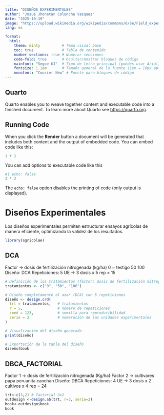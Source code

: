 ```yaml
---
title: "DISEÑOS EXPERIMENTALES"
author: "Josué Jhonatan Colunche Vasquez"
date: "2025-10-19"
image: "https://upload.wikimedia.org/wikipedia/commons/6/6e/Field_experiment_agronomy.jpg"
lang: es

format:
  html:
    theme: minty          # Tema visual base
    toc: true             # Tabla de contenido
    number-sections: true # Numerar secciones
    code-fold: true       # Ocultar/mostrar bloques de código
    mainfont: "Segoe UI"  # Tipo de letra principal (puedes usar Arial, Times, Roboto, etc.)
    fontsize: 1.1em       # Tamaño general de la fuente (1em = 16px aprox)
    monofont: "Courier New" # Fuente para bloques de código
---
```






## Quarto

Quarto enables you to weave together content and executable code into a finished document. To learn more about Quarto see <https://quarto.org>.

## Running Code

When you click the **Render** button a document will be generated that includes both content and the output of embedded code. You can embed code like this:

```r
1 + 1
```

You can add options to executable code like this 

```r
#| echo: false
2 * 2
```

The `echo: false` option disables the printing of code (only output is displayed).

# Diseños Experimentales 

Los diseños experimentales permiten estructurar ensayos agrícolas de manera eficiente, optimizando la validez de los resultados.

```r
library(agricolae)
```


## DCA

Factor → dosis de fertilización nitrogenada (kg/ha) 0 ~ testigo 50 100 Diseño: DCA Repeticiones: 5 UE → 3 dosis x 5 rep = 15

```r
# Definición de los tratamientos (factor: dosis de fertilización nitrogenada)
tratamientos <- c("0", "50", "100")

# Diseño completamente al azar (DCA) con 5 repeticiones
diseño <- design.crd(
  trt = tratamientos,   # tratamientos
  r = 5,                # número de repeticiones
  seed = 123,           # semilla para reproducibilidad
  serie = 2             # numeración de las unidades experimentales
)

# Visualización del diseño generado
print(diseño)
```
```r
# Exportación de la tabla del diseño
diseño$book
```


## DBCA_FACTORIAL

Factor 1 → dosis de fertilización nitrogenada (Kg/ha) Factor 2 → cultivares papa peruanita canchan Diseño: DBCA Repeticiones: 4 UE → 3 dosis x 2 cultivos x 4 rep = 24
```r
trt<-c(3,2) # factorial 3x2
outdesign <-design.ab(trt, r=3, serie=2)
book<-outdesign$book
book
```

